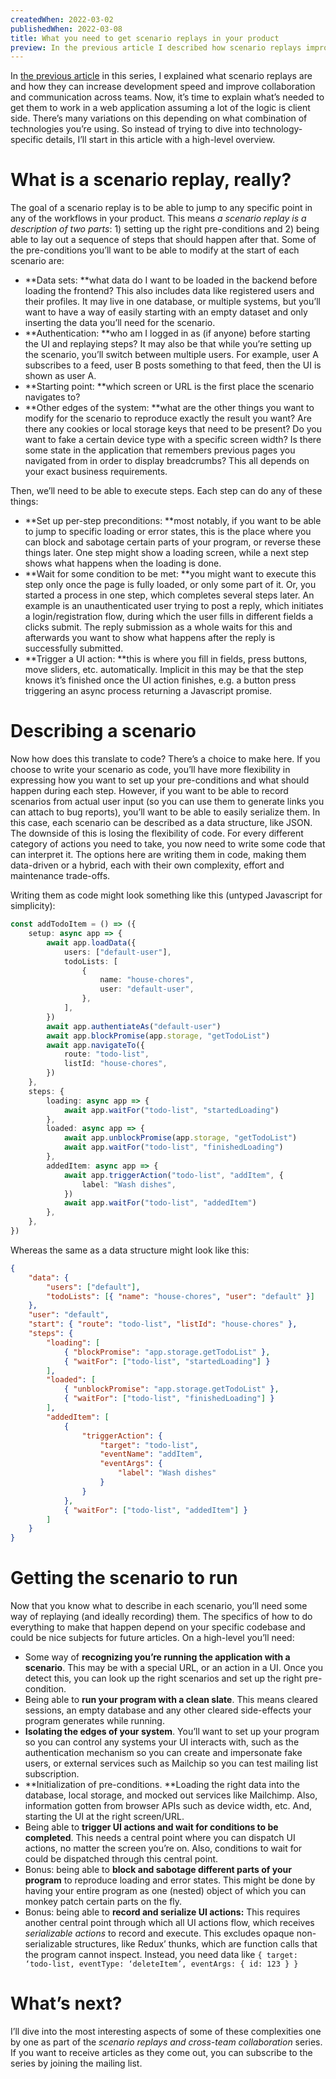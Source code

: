 ```yaml
---
createdWhen: 2022-03-02
publishedWhen: 2022-03-08
title: What you need to get scenario replays in your product
preview: In the previous article I described how scenario replays improve development and cross-team workflows. Now, we start to dive in how they work with a high-level overview of what they are and what they need to able to do.
---
```



In [the previous article](/blog/scenario-replays) in this series, I explained what scenario replays are and how they can increase development speed and improve collaboration and communication across teams. Now, it’s time to explain what’s needed to get them to work in a web application assuming a lot of the logic is client side. There’s many variations on this depending on what combination of technologies you’re using. So instead of trying to dive into technology-specific details, I’ll start in this article with a high-level overview.

# What is a scenario replay, really?

The goal of a scenario replay is to be able to jump to any specific point in any of the workflows in your product. This means _a scenario replay is a description of two parts_: 1) setting up the right pre-conditions and 2) being able to lay out a sequence of steps that should happen after that. Some of the pre-conditions you’ll want to be able to modify at the start of each scenario are:

-   **Data sets: **what data do I want to be loaded in the backend before loading the frontend? This also includes data like registered users and their profiles. It may live in one database, or multiple systems, but you’ll want to have a way of easily starting with an empty dataset and only inserting the data you’ll need for the scenario.
-   **Authentication: **who am I logged in as (if anyone) before starting the UI and replaying steps? It may also be that while you’re setting up the scenario, you’ll switch between multiple users. For example, user A subscribes to a feed, user B posts something to that feed, then the UI is shown as user A.
-   **Starting point: **which screen or URL is the first place the scenario navigates to?
-   **Other edges of the system: **what are the other things you want to modify for the scenario to reproduce exactly the result you want? Are there any cookies or local storage keys that need to be present? Do you want to fake a certain device type with a specific screen width? Is there some state in the application that remembers previous pages you navigated from in order to display breadcrumbs? This all depends on your exact business requirements.

Then, we’ll need to be able to execute steps. Each step can do any of these things:

-   **Set up per-step preconditions: **most notably, if you want to be able to jump to specific loading or error states, this is the place where you can block and sabotage certain parts of your program, or reverse these things later. One step might show a loading screen, while a next step shows what happens when the loading is done.
-   **Wait for some condition to be met: **you might want to execute this step only once the page is fully loaded, or only some part of it. Or, you started a process in one step, which completes several steps later. An example is an unauthenticated user trying to post a reply, which initiates a login/registration flow, during which the user fills in different fields a clicks submit. The reply submission as a whole waits for this and afterwards you want to show what happens after the reply is successfully submitted.
-   **Trigger a UI action: **this is where you fill in fields, press buttons, move sliders, etc. automatically. Implicit in this may be that the step knows it’s finished once the UI action finishes, e.g. a button press triggering an async process returning a Javascript promise.

# Describing a scenario

Now how does this translate to code? There’s a choice to make here. If you choose to write your scenario as code, you’ll have more flexibility in expressing how you want to set up your pre-conditions and what should happen during each step. However, if you want to be able to record scenarios from actual user input (so you can use them to generate links you can attach to bug reports), you’ll want to be able to easily serialize them. In this case, each scenario can be described as a data structure, like JSON. The downside of this is losing the flexibility of code. For every different category of actions you need to take, you now need to write some code that can interpret it. The options here are writing them in code, making them data-driven or a hybrid, each with their own complexity, effort and maintenance trade-offs.

Writing them as code might look something like this (untyped Javascript for simplicity):

```ts
const addTodoItem = () => ({
    setup: async app => {
        await app.loadData({
            users: ["default-user"],
            todoLists: [
                {
                    name: "house-chores",
                    user: "default-user",
                },
            ],
        })
        await app.authentiateAs("default-user")
        await app.blockPromise(app.storage, "getTodoList")
        await app.navigateTo({
            route: "todo-list",
            listId: "house-chores",
        })
    },
    steps: {
        loading: async app => {
            await app.waitFor("todo-list", "startedLoading")
        },
        loaded: async app => {
            await app.unblockPromise(app.storage, "getTodoList")
            await app.waitFor("todo-list", "finishedLoading")
        },
        addedItem: async app => {
            await app.triggerAction("todo-list", "addItem", {
                label: "Wash dishes",
            })
            await app.waitFor("todo-list", "addedItem")
        },
    },
})
```

Whereas the same as a data structure might look like this:

```json
{
    "data": {
        "users": ["default"],
        "todoLists": [{ "name": "house-chores", "user": "default" }]
    },
    "user": "default",
    "start": { "route": "todo-list", "listId": "house-chores" },
    "steps": {
        "loading": [
            { "blockPromise": "app.storage.getTodoList" },
            { "waitFor": ["todo-list", "startedLoading"] }
        ],
        "loaded": [
            { "unblockPromise": "app.storage.getTodoList" },
            { "waitFor": ["todo-list", "finishedLoading"] }
        ],
        "addedItem": [
            {
                "triggerAction": {
                    "target": "todo-list",
                    "eventName": "addItem",
                    "eventArgs": {
                        "label": "Wash dishes"
                    }
                }
            },
            { "waitFor": ["todo-list", "addedItem"] }
        ]
    }
}
```

# Getting the scenario to run

Now that you know what to describe in each scenario, you’ll need some way of replaying (and ideally recording) them. The specifics of how to do everything to make that happen depend on your specific codebase and could be nice subjects for future articles. On a high-level you’ll need:

-   Some way of **recognizing you’re running the application with a scenario**. This may be with a special URL, or an action in a UI. Once you detect this, you can look up the right scenarios and set up the right pre-condition.
-   Being able to **run your program with a clean slate**. This means cleared sessions, an empty database and any other cleared side-effects your program generates while running.
-   **Isolating the edges of your system**. You’ll want to set up your program so you can control any systems your UI interacts with, such as the authentication mechanism so you can create and impersonate fake users, or external services such as Mailchip so you can test mailing list subscription.
-   **Initialization of pre-conditions. **Loading the right data into the database, local storage, and mocked out services like Mailchimp. Also, information gotten from browser APIs such as device width, etc. And, starting the UI at the right screen/URL.
-   Being able to **trigger UI actions and wait for conditions to be completed**. This needs a central point where you can dispatch UI actions, no matter the screen you’re on. Also, conditions to wait for could be dispatched through this central point.
-   Bonus: being able to **block and sabotage different parts of your program** to reproduce loading and error states. This might be done by having your entire program as one (nested) object of which you can monkey patch certain parts on the fly.
-   Bonus: being able to **record and serialize UI actions:** This requires another central point through which all UI actions flow, which receives _serializable actions_ to record and execute. This excludes opaque non-serializable structures, like Redux’ thunks, which are function calls that the program cannot inspect. Instead, you need data like `{ target: ‘todo-list, eventType: ‘deleteItem’, eventArgs: { id: 123 } }`

# What’s next?

I’ll dive into the most interesting aspects of some of these complexities one by one as part of the _scenario replays and cross-team collaboration_ series. If you want to receive articles as they come out, you can <NewsletterLink>subscribe to the series by joining the mailing list</NewsletterLink>.

<!-- Also, I’m creating a boilerplate that shows how to integrate all of these concepts and more in a real code setup. I’m still figuring out what it’s price should be, but I’m thinking of €500. Interested? Join the waiting list and send me your feedback and ideas! -->
